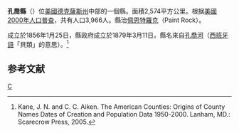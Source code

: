 {{noteTA
|T=zh-hans:孔乔县 (得克萨斯州);zh-hk:孔喬縣 (德克薩斯州);zh-tw:孔喬郡 (德克薩斯州);
}}

<!--[[File:Map_of_Texas_highlighting_Concho_County.svg|right]]-->
{{Infobox U.S. County|
 county  = 孔喬縣|
 state = 德克薩斯州 |
 en county  = Concho County|
 en state = Texas |
 seal = |
 map = Map of Texas highlighting Concho County.svg|
 map size = 250|
 founded = 1856|
 seat = [[Paint_Rock,_Texas|Paint Rock]] | 
 area = 2,574 [[square_kilometre|km²]] (994 [[square_mile|mi²]]) |
 area land = 2,568 km² (991 mi²) |
 area water = 6 km² (3 mi²) |
 area percentage = 0.22% |
 census yr = 2000|
 pop = 3,966|
 density = 2|
 web = www.co.concho.tx.us|
|}}
'''孔喬縣'''（{{lang-en|Concho County}}）位[[美國|美國]][[德克薩斯州|德克薩斯州]]中部的一個縣。面積2,574平方公里。根据[[美國2000年人口普查|美國2000年人口普查]]，共有人口3,966人。縣治[[佩恩特羅克_(德克薩斯州)|佩恩特羅克]]（Paint Rock）。

成立於1856年1月25日，縣政府成立於1879年3月11日。縣名來自[[孔喬河|孔喬河]]（[[西班牙語|西班牙語]]「貝類」的意思）。<ref>Kane, J. N. and C. C. Aiken. The American Counties: Origins of County Names Dates of Creation and Population Data 1950-2000. Lanham, MD.: Scarecrow Press, 2005.</ref>

== 参考文献 ==
<div class="references-small">
<references />
</div>
{{texas}}

[[Category:得克萨斯州行政区划|C]]
{{Texas-stub}}